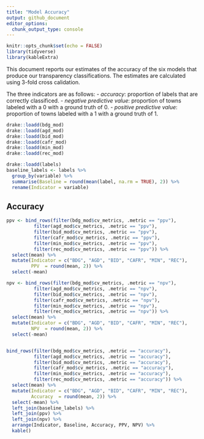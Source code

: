 ```yaml
---
title: "Model Accuracy"
output: github_document
editor_options: 
  chunk_output_type: console
---
```


```r
knitr::opts_chunk$set(echo = FALSE)
library(tidyverse)
library(kableExtra)
```

This document reports our estimates of the accuracy of the six models that produce our transparency classifications. The estimates are calculated using 3-fold cross calidation. 

The three indicators are as follows:
  - *accuracy*: proportion of labels that are correctly classificed. 
  - *negative predictive value*: proportion of towns labeled with a 0  with a ground truth of 0. 
  - *positive predictive value*: proportion of towns labeled with a 1 with a ground truth of 1.


```r
drake::loadd(bdg_mod)
drake::loadd(agd_mod)
drake::loadd(bid_mod)
drake::loadd(cafr_mod)
drake::loadd(min_mod)
drake::loadd(rec_mod)

drake::loadd(labels)
baseline_labels <- labels %>%
  group_by(variable) %>%
  summarise(Baseline = round(mean(label, na.rm = TRUE), 2)) %>%
  rename(Indicator = variable)
```

## Accuracy

```r
ppv <- bind_rows(filter(bdg_mod$cv_metrics, .metric == "ppv"),
          filter(agd_mod$cv_metrics, .metric == "ppv"),
          filter(bid_mod$cv_metrics, .metric == "ppv"),
          filter(cafr_mod$cv_metrics, .metric == "ppv"),
          filter(min_mod$cv_metrics, .metric == "ppv"),
          filter(rec_mod$cv_metrics, .metric == "ppv")) %>%
  select(mean) %>%
  mutate(Indicator = c("BDG", "AGD", "BID", "CAFR", "MIN", "REC"),
         PPV  = round(mean, 2)) %>%
  select(-mean)

npv <- bind_rows(filter(bdg_mod$cv_metrics, .metric == "npv"),
          filter(agd_mod$cv_metrics, .metric == "npv"),
          filter(bid_mod$cv_metrics, .metric == "npv"),
          filter(cafr_mod$cv_metrics, .metric == "npv"),
          filter(min_mod$cv_metrics, .metric == "npv"),
          filter(rec_mod$cv_metrics, .metric == "npv")) %>%
  select(mean) %>%
  mutate(Indicator = c("BDG", "AGD", "BID", "CAFR", "MIN", "REC"),
         NPV  = round(mean, 2)) %>%
  select(-mean)


bind_rows(filter(bdg_mod$cv_metrics, .metric == "accuracy"),
          filter(agd_mod$cv_metrics, .metric == "accuracy"),
          filter(bid_mod$cv_metrics, .metric == "accuracy"),
          filter(cafr_mod$cv_metrics, .metric == "accuracy"),
          filter(min_mod$cv_metrics, .metric == "accuracy"),
          filter(rec_mod$cv_metrics, .metric == "accuracy")) %>%
  select(mean) %>%
  mutate(Indicator = c("BDG", "AGD", "BID", "CAFR", "MIN", "REC"),
         Accuracy  = round(mean, 2)) %>%
  select(-mean) %>%
  left_join(baseline_labels) %>%
  left_join(ppv) %>% 
  left_join(npv) %>%
  arrange(Indicator, Baseline, Accuracy, PPV, NPV) %>%
  kable()

```

